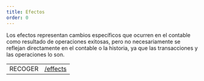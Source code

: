 ```yaml
---
title: Efectos
order: 0
---
```



Los efectos representan cambios específicos que ocurren en el contable como resultado de operaciones exitosas, pero no necesariamente se reflejan directamente en el contable o la historia, ya que las transacciones y las operaciones lo son.

<EndpointsTable title="Endpoints">

|         |                                            |
| ------- | ------------------------------------------ |
| RECOGER | [/effects](../../list-all-effects.api.mdx) |

</EndpointsTable>
